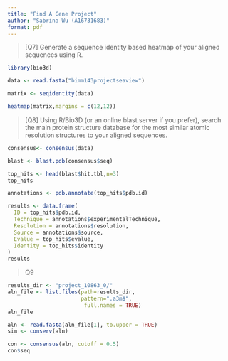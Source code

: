 ```yaml
---
title: "Find A Gene Project"
author: "Sabrina Wu (A16731683)"
format: pdf
---
```

>[Q7] Generate a sequence identity based heatmap of your aligned sequences using R. 

```r
library(bio3d)
```

```r
data <- read.fasta("bimm143projectseaview")
```

```r
matrix <- seqidentity(data)
```

```r
heatmap(matrix,margins = c(12,12))
```

>[Q8] Using R/Bio3D (or an online blast server if you prefer), search the main protein
structure database for the most similar atomic resolution structures to your aligned
sequences. 

```r
consensus<- consensus(data)
```

```r
blast <- blast.pdb(consensus$seq)
```


```r
top_hits <- head(blast$hit.tbl,n=3)
top_hits
```
```r
annotations <- pdb.annotate(top_hits$pdb.id)
```

```r
results <- data.frame(
  ID = top_hits$pdb.id,
  Technique = annotations$experimentalTechnique,
  Resolution = annotations$resolution,
  Source = annotations$source,
  Evalue = top_hits$evalue,
  Identity = top_hits$identity
)
results
```

>Q9

```r
results_dir <- "project_10863_0/"
aln_file <- list.files(path=results_dir,
                       pattern=".a3m$",
                        full.names = TRUE)
aln_file
```
```r
aln <- read.fasta(aln_file[1], to.upper = TRUE)
sim <- conserv(aln)
```
```r
con <- consensus(aln, cutoff = 0.5)
con$seq
```



